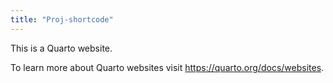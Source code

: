 ```yaml
---
title: "Proj-shortcode"
---
```


This is a Quarto website.

To learn more about Quarto websites visit <https://quarto.org/docs/websites>.
